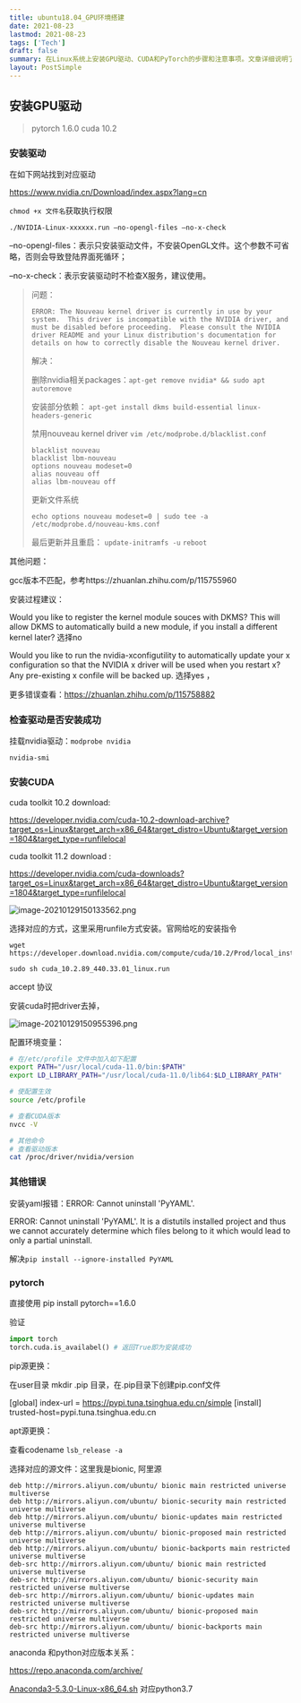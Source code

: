 ```yaml
---
title: ubuntu18.04_GPU环境搭建
date: 2021-08-23
lastmod: 2021-08-23
tags: ['Tech']
draft: false
summary: 在Linux系统上安装GPU驱动、CUDA和PyTorch的步骤和注意事项。文章详细说明了安装NVIDIA驱动、CUDA工具包的过程,以及可能遇到的问题和解决方法。此外,还提供了验证安装是否成功的方法,以及更换pip源和apt源的相关信息。
layout: PostSimple
---
```


## 安装GPU驱动

> pytorch 1.6.0 cuda 10.2

### 安装驱动

在如下网站找到对应驱动

https://www.nvidia.cn/Download/index.aspx?lang=cn

`chmod +x 文件名`获取执行权限

`./NVIDIA-Linux-xxxxxx.run –no-opengl-files –no-x-check`

–no-opengl-files：表示只安装驱动文件，不安装OpenGL文件。这个参数不可省略，否则会导致登陆界面死循环；

–no-x-check：表示安装驱动时不检查X服务，建议使用。

> 问题：
>
> ```
> ERROR: The Nouveau kernel driver is currently in use by your system.  This driver is incompatible with the NVIDIA driver, and must be disabled before proceeding.  Please consult the NVIDIA driver README and your Linux distribution's documentation for details on how to correctly disable the Nouveau kernel driver.
> ```
>
> 解决：
>
> 删除nvidia相关packages：`apt-get remove nvidia* && sudo apt autoremove`
>
> 安装部分依赖： `apt-get install dkms build-essential linux-headers-generic`
>
> 禁用nouveau kernel driver `vim /etc/modprobe.d/blacklist.conf`
>
> ```
> blacklist nouveau
> blacklist lbm-nouveau
> options nouveau modeset=0
> alias nouveau off
> alias lbm-nouveau off
> ```
>
> 更新文件系统
>
> `echo options nouveau modeset=0 | sudo tee -a /etc/modprobe.d/nouveau-kms.conf`
>
> 最后更新并且重启： `update-initramfs -u` `reboot`

其他问题：

gcc版本不匹配，参考https://zhuanlan.zhihu.com/p/115755960

安装过程建议：

Would you like to register the kernel module souces with DKMS? This will allow DKMS to automatically build a new module, if you install a different kernel later? 选择no

Would you like to run the nvidia-xconfigutility to automatically update your x configuration so that the NVIDIA x driver will be used when you restart x? Any pre-existing x confile will be backed up. 选择yes ，

更多错误查看：https://zhuanlan.zhihu.com/p/115758882

### 检查驱动是否安装成功

挂载nvidia驱动：`modprobe nvidia`

`nvidia-smi`

### 安装CUDA

cuda toolkit 10.2 download:

https://developer.nvidia.com/cuda-10.2-download-archive?target_os=Linux&target_arch=x86_64&target_distro=Ubuntu&target_version=1804&target_type=runfilelocal

cuda toolkit 11.2 download :

https://developer.nvidia.com/cuda-downloads?target_os=Linux&target_arch=x86_64&target_distro=Ubuntu&target_version=1804&target_type=runfilelocal

![image-20210129150133562.png](https://tz-1256822507.cos.ap-hongkong.myqcloud.com/typora/2021-08-894982091.png)

选择对应的方式，这里采用runfile方式安装。官网给吃的安装指令

```shell
wget https://developer.download.nvidia.com/compute/cuda/10.2/Prod/local_installers/cuda_10.2.89_440.33.01_linux.run

sudo sh cuda_10.2.89_440.33.01_linux.run
```

accept 协议

安装cuda时把driver去掉，

![image-20210129150955396.png](https://tz-1256822507.cos.ap-hongkong.myqcloud.com/typora/2021-08-1100106193.png)

配置环境变量：

```bash
# 在/etc/profile 文件中加入如下配置
export PATH="/usr/local/cuda-11.0/bin:$PATH"
export LD_LIBRARY_PATH="/usr/local/cuda-11.0/lib64:$LD_LIBRARY_PATH"

# 使配置生效
source /etc/profile

# 查看CUDA版本
nvcc -V

# 其他命令
# 查看驱动版本
cat /proc/driver/nvidia/version
```

### 其他错误

安装yaml报错：ERROR: Cannot uninstall 'PyYAML'.

ERROR: Cannot uninstall 'PyYAML'. It is a distutils installed project and thus we cannot accurately determine which files belong to it which would lead to only a partial uninstall.

解决`pip install --ignore-installed PyYAML`

### pytorch

直接使用 pip install pytorch==1.6.0

验证

```python
import torch
torch.cuda.is_availabel() # 返回True即为安装成功
```

pip源更换：

在user目录 mkdir .pip 目录，在.pip目录下创建pip.conf文件

[global]
index-url = https://pypi.tuna.tsinghua.edu.cn/simple
[install]
trusted-host=pypi.tuna.tsinghua.edu.cn

apt源更换：

查看codename `lsb_release -a`

选择对应的源文件：这里我是bionic, 阿里源

```
deb http://mirrors.aliyun.com/ubuntu/ bionic main restricted universe multiverse
deb http://mirrors.aliyun.com/ubuntu/ bionic-security main restricted universe multiverse
deb http://mirrors.aliyun.com/ubuntu/ bionic-updates main restricted universe multiverse
deb http://mirrors.aliyun.com/ubuntu/ bionic-proposed main restricted universe multiverse
deb http://mirrors.aliyun.com/ubuntu/ bionic-backports main restricted universe multiverse
deb-src http://mirrors.aliyun.com/ubuntu/ bionic main restricted universe multiverse
deb-src http://mirrors.aliyun.com/ubuntu/ bionic-security main restricted universe multiverse
deb-src http://mirrors.aliyun.com/ubuntu/ bionic-updates main restricted universe multiverse
deb-src http://mirrors.aliyun.com/ubuntu/ bionic-proposed main restricted universe multiverse
deb-src http://mirrors.aliyun.com/ubuntu/ bionic-backports main restricted universe multiverse
```

anaconda 和python对应版本关系：

https://repo.anaconda.com/archive/

[Anaconda3-5.3.0-Linux-x86_64.sh](https://repo.anaconda.com/archive/Anaconda3-5.3.0-Linux-x86_64.sh) 对应python3.7
